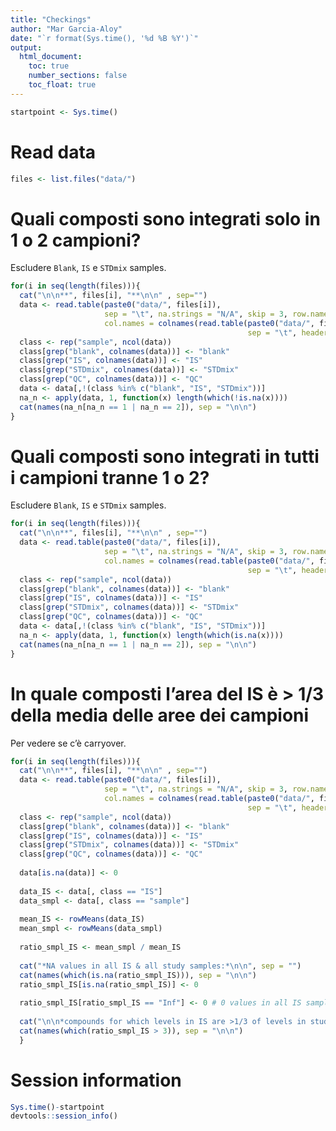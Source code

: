 ```yaml
---
title: "Checkings"
author: "Mar Garcia-Aloy"
date: "`r format(Sys.time(), '%d %B %Y')`"
output: 
  html_document:
    toc: true
    number_sections: false
    toc_float: true
---
```


```r
startpoint <- Sys.time()
```


# Read data

```r
files <- list.files("data/")
```


# Quali composti sono integrati solo in 1 o 2 campioni?

Escludere `Blank`, `IS` e `STDmix` samples.

```r
for(i in seq(length(files))){
  cat("\n\n**", files[i], "**\n\n" , sep="")
  data <- read.table(paste0("data/", files[i]), 
                     sep = "\t", na.strings = "N/A", skip = 3, row.names = 1, 
                     col.names = colnames(read.table(paste0("data/", files[i]),
                                                     sep = "\t", header = T)))
  class <- rep("sample", ncol(data))
  class[grep("blank", colnames(data))] <- "blank"
  class[grep("IS", colnames(data))] <- "IS"
  class[grep("STDmix", colnames(data))] <- "STDmix"
  class[grep("QC", colnames(data))] <- "QC"
  data <- data[,!(class %in% c("blank", "IS", "STDmix"))]
  na_n <- apply(data, 1, function(x) length(which(!is.na(x))))
  cat(names(na_n[na_n == 1 | na_n == 2]), sep = "\n\n")
}
```

# Quali composti sono integrati in tutti i campioni tranne 1 o 2? 

Escludere `Blank`, `IS` e `STDmix` samples.

```r
for(i in seq(length(files))){
  cat("\n\n**", files[i], "**\n\n" , sep="")
  data <- read.table(paste0("data/", files[i]), 
                     sep = "\t", na.strings = "N/A", skip = 3, row.names = 1, 
                     col.names = colnames(read.table(paste0("data/", files[i]),
                                                     sep = "\t", header = T)))
  class <- rep("sample", ncol(data))
  class[grep("blank", colnames(data))] <- "blank"
  class[grep("IS", colnames(data))] <- "IS"
  class[grep("STDmix", colnames(data))] <- "STDmix"
  class[grep("QC", colnames(data))] <- "QC"
  data <- data[,!(class %in% c("blank", "IS", "STDmix"))]
  na_n <- apply(data, 1, function(x) length(which(is.na(x))))
  cat(names(na_n[na_n == 1 | na_n == 2]), sep = "\n\n")
}
```


# In quale composti l'area del IS è > 1/3 della media delle aree dei campioni 

Per vedere se c'è carryover.

```r
for(i in seq(length(files))){
  cat("\n\n**", files[i], "**\n\n" , sep="")
  data <- read.table(paste0("data/", files[i]), 
                     sep = "\t", na.strings = "N/A", skip = 3, row.names = 1, 
                     col.names = colnames(read.table(paste0("data/", files[i]),
                                                     sep = "\t", header = T)))
  class <- rep("sample", ncol(data))
  class[grep("blank", colnames(data))] <- "blank"
  class[grep("IS", colnames(data))] <- "IS"
  class[grep("STDmix", colnames(data))] <- "STDmix"
  class[grep("QC", colnames(data))] <- "QC"
  
  data[is.na(data)] <- 0
  
  data_IS <- data[, class == "IS"]
  data_smpl <- data[, class == "sample"]
  
  mean_IS <- rowMeans(data_IS)
  mean_smpl <- rowMeans(data_smpl)
  
  ratio_smpl_IS <- mean_smpl / mean_IS
  
  cat("*NA values in all IS & all study samples:*\n\n", sep = "")
  cat(names(which(is.na(ratio_smpl_IS))), sep = "\n\n")
  ratio_smpl_IS[is.na(ratio_smpl_IS)] <- 0
  
  ratio_smpl_IS[ratio_smpl_IS == "Inf"] <- 0 # 0 values in all IS samples, and quantified values in study samples
  
  cat("\n\n*compounds for which levels in IS are >1/3 of levels in study samples:*\n\n", sep = "")
  cat(names(which(ratio_smpl_IS > 3)), sep = "\n\n")
  }
```



# Session information

```r
Sys.time()-startpoint
devtools::session_info()
```
